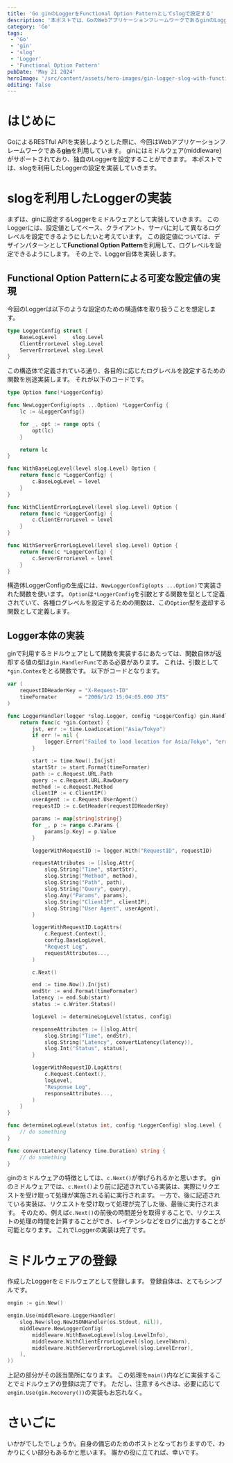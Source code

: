 ```yaml
---
title: 'Go ginのLoggerをFunctional Option Patternとしてslogで設定する'
description: '本ポストでは、GoのWebアプリケーションフレームワークであるginのLoggerを設定します。Loggerはslogを利用したものにします。また、各種設定値をFunctional Option Patternとして設定するように実装します。'
category: 'Go'
tags:
 - 'Go'
 - 'gin'
 - 'slog'
 - 'Logger'
 - 'Functional Option Pattern'
pubDate: 'May 21 2024'
heroImage: '/src/content/assets/hero-images/gin-logger-slog-with-functional-option-pattern.png'
editing: false
---
```


# はじめに
GoによるRESTful APIを実装しようとした際に、今回はWebアプリケーションフレームワークである[**gin**](https://github.com/gin-gonic/gin)を利用しています。
ginにはミドルウェア(middleware)がサポートされており、独自のLoggerを設定することができます。
本ポストでは、slogを利用したLoggerの設定を実装していきます。

# slogを利用したLoggerの実装
まずは、ginに設定するLoggerをミドルウェアとして実装していきます。
このLoggerには、設定値としてベース、クライアント、サーバに対して異なるログレベルを設定できるようにしたいと考えています。
この設定値については、デザインパターンとして**Functional Option Pattern**を利用して、ログレベルを設定できるようにします。
その上で、Logger自体を実装します。

## Functional Option Patternによる可変な設定値の実現
今回のLoggerは以下のような設定のための構造体を取り扱うことを想定します。

```go
type LoggerConfig struct {
	BaseLogLevel     slog.Level
	ClientErrorLevel slog.Level
	ServerErrorLevel slog.Level
}
```

この構造体で定義されている通り、各目的に応じたログレベルを設定するための関数を別途実装します。
それが以下のコードです。

```go
type Option func(*LoggerConfig)

func NewLoggerConfig(opts ...Option) *LoggerConfig {
	lc := &LoggerConfig{}

	for _, opt := range opts {
		opt(lc)
	}

	return lc
}

func WithBaseLogLevel(level slog.Level) Option {
	return func(c *LoggerConfig) {
		c.BaseLogLevel = level
	}
}

func WithClientErrorLogLevel(level slog.Level) Option {
	return func(c *LoggerConfig) {
		c.ClientErrorLevel = level
	}
}

func WithServerErrorLogLevel(level slog.Level) Option {
	return func(c *LoggerConfig) {
		c.ServerErrorLevel = level
	}
}
```

構造体LoggerConfigの生成には、`NewLoggerConfig(opts ...Option)`で実装された関数を使います。
`Option`は`*LoggerConfig`を引数とする関数を型として定義されていて、各種ログレベルを設定するための関数は、この`Option`型を返却する関数として定義します。

## Logger本体の実装
ginで利用するミドルウェアとして関数を実装するにあたっては、関数自体が返却する値の型は`gin.HandlerFunc`である必要があります。
これは、引数として`*gin.Contex`をとる関数です。
以下がコードとなります。

```go
var (
	requestIDHeaderKey = "X-Request-ID"
	timeFormater       = "2006/1/2 15:04:05.000 JTS"
)

func LoggerHandler(logger *slog.Logger, config *LoggerConfig) gin.HandlerFunc {
	return func(c *gin.Context) {
		jst, err := time.LoadLocation("Asia/Tokyo")
		if err != nil {
			logger.Error("Failed to load location for Asia/Tokyo", "error", err)
		}

		start := time.Now().In(jst)
		startStr := start.Format(timeFormater)
		path := c.Request.URL.Path
		query := c.Request.URL.RawQuery
		method := c.Request.Method
		clientIP := c.ClientIP()
		userAgent := c.Request.UserAgent()
		requestID := c.GetHeader(requestIDHeaderKey)

		params := map[string]string{}
		for _, p := range c.Params {
			params[p.Key] = p.Value
		}

		loggerWithRequestID := logger.With("RequestID", requestID)

		requestAttributes := []slog.Attr{
			slog.String("Time", startStr),
			slog.String("Method", method),
			slog.String("Path", path),
			slog.String("Query", query),
			slog.Any("Params", params),
			slog.String("ClientIP", clientIP),
			slog.String("User Agent", userAgent),
		}

		loggerWithRequestID.LogAttrs(
			c.Request.Context(),
			config.BaseLogLevel,
			"Request Log",
			requestAttributes...,
		)

		c.Next()

		end := time.Now().In(jst)
		endStr := end.Format(timeFormater)
		latency := end.Sub(start)
		status := c.Writer.Status()

		logLevel := determineLogLevel(status, config)

		responseAttributes := []slog.Attr{
			slog.String("Time", endStr),
			slog.String("Latency", convertLatency(latency)),
			slog.Int("Status", status),
		}

		loggerWithRequestID.LogAttrs(
			c.Request.Context(),
			logLevel,
			"Response Log",
			responseAttributes...,
		)
	}
}

func determineLogLevel(status int, config *LoggerConfig) slog.Level {
	// do something
}

func convertLatency(latency time.Duration) string {
	// do something
}
```

ginのミドルウェアの特徴としては、`c.Next()`が挙げられるかと思います。
ginのミドルウェアでは、`c.Next()`より前に記述されている実装は、実際にリクエストを受け取って処理が実施される前に実行されます。
一方で、後に記述されている実装は、リクエストを受け取って処理が完了した後、最後に実行されます。
そのため、例えば`c.Next()`の前後の時間差分を取得することで、リクエストの処理の時間を計算することができ、レイテンシなどをログに出力することが可能となります。
これでLoggerの実装は完了です。

# ミドルウェアの登録
作成したLoggerをミドルウェアとして登録します。
登録自体は、とてもシンプルです。

```go
engin := gin.New()

engin.Use(middleware.LoggerHandler(
	slog.New(slog.NewJSONHandler(os.Stdout, nil)),
	middleware.NewLoggerConfig(
		middleware.WithBaseLogLevel(slog.LevelInfo),
		middleware.WithClientErrorLogLevel(slog.LevelWarn),
		middleware.WithServerErrorLogLevel(slog.LevelError),
	),
))
```

上記の部分がその該当箇所になります。
この処理を`main()`内などに実装することでミドルウェアの登録は完了です。
ただし、注意するべきは、必要に応じて`engin.Use(gin.Recovery())`の実装もお忘れなく。

# さいごに
いかがでしたでしょうか。自身の備忘のためのポストとなっておりますので、わかりにくい部分もあるかと思います。
誰かの役に立てれば、幸いです。
